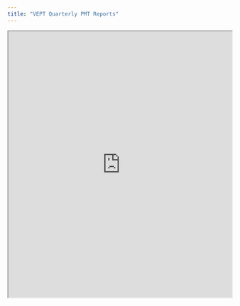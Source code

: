 ```yaml
---
title: "VEPT Quarterly PMT Reports"
---
```


<iframe src="https://bradyrippon.shinyapps.io/vept/" width="100%" height="600px">

</iframe>
